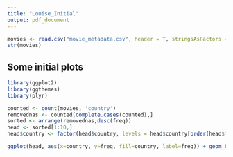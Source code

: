 ```yaml
---
title: "Louise_Initial"
output: pdf_document
---
```

```r
movies <- read.csv("movie_metadata.csv", header = T, stringsAsFactors = F)
str(movies)
```

## Some initial plots

```r
library(ggplot2)
library(ggthemes)
library(plyr)

counted <- count(movies, 'country')
removednas <- counted[complete.cases(counted),]
sorted <- arrange(removednas,desc(freq))
head <- sorted[1:10,]
head$country <- factor(head$country, levels = head$country[order(head$freq)])

ggplot(head, aes(x=country, y=freq, fill=country, label=freq)) + geom_bar(stat="identity") + coord_flip() + geom_text(size=3,nudge_y=150) + guides(fill=FALSE) + scale_y_continuous(expand = c(0, 0), limits = c(0,4100)) + ggtitle("Top 10 countries with multiple IMDB top 5000 movies") + labs(x = "", y="Frequency") 
```




